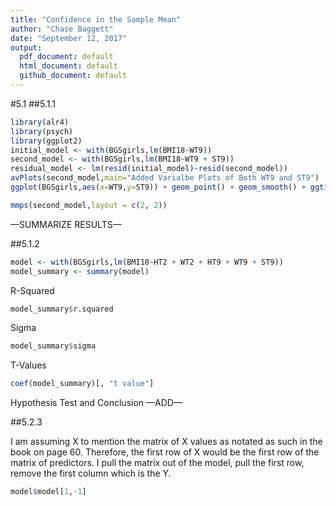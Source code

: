 ```yaml
---
title: "Confidence in the Sample Mean"
author: "Chase Baggett"
date: "September 12, 2017"
output:
  pdf_document: default
  html_document: default
  github_document: default
---
```

 
#5.1
##5.1.1

```r
library(alr4)
library(psych)
library(ggplot2)
initial_model <- with(BGSgirls,lm(BMI18~WT9))
second_model <- with(BGSgirls,lm(BMI18~WT9 + ST9))
residual_model <- lm(resid(initial_model)~resid(second_model))
avPlots(second_model,main="Added Varialbe Plots of Both WT9 and ST9")
ggplot(BGSgirls,aes(x=WT9,y=ST9)) + geom_point() + geom_smooth() + ggtitle("Plot of WT9 vs ST9")

mmps(second_model,layout = c(2, 2))
```

---SUMMARIZE RESULTS---

##5.1.2

```r
model <- with(BGSgirls,lm(BMI18~HT2 + WT2 + HT9 + WT9 + ST9))
model_summary <- summary(model)
```
R-Squared
```r
model_summary$r.squared
```
Sigma
```r
model_summary$sigma
```
T-Values
```r
coef(model_summary)[, "t value"]
```

Hypothesis Test and Conclusion
---ADD---

##5.2.3

I am assuming X to mention the matrix of X values as notated as such in the book on page 60. Therefore, the first row of X would be the first row of the matrix of predictors. I pull the matrix out of the model, pull the first row, remove the first column which is the Y. 

```r
model$model[1,-1]
```